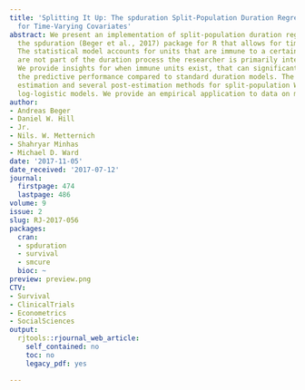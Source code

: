 ```yaml
---
title: 'Splitting It Up: The spduration Split-Population Duration Regression Package
  for Time-Varying Covariates'
abstract: We present an implementation of split-population duration regression in
  the spduration (Beger et al., 2017) package for R that allows for time-varying covariates.
  The statistical model accounts for units that are immune to a certain outcome and
  are not part of the duration process the researcher is primarily interested in.
  We provide insights for when immune units exist, that can significantly increase
  the predictive performance compared to standard duration models. The package includes
  estimation and several post-estimation methods for split-population Weibull and
  log-logistic models. We provide an empirical application to data on military coups.
author:
- Andreas Beger
- Daniel W. Hill
- Jr.
- Nils. W. Metternich
- Shahryar Minhas
- Michael D. Ward
date: '2017-11-05'
date_received: '2017-07-12'
journal:
  firstpage: 474
  lastpage: 486
volume: 9
issue: 2
slug: RJ-2017-056
packages:
  cran:
  - spduration
  - survival
  - smcure
  bioc: ~
preview: preview.png
CTV:
- Survival
- ClinicalTrials
- Econometrics
- SocialSciences
output:
  rjtools::rjournal_web_article:
    self_contained: no
    toc: no
    legacy_pdf: yes

---
```

